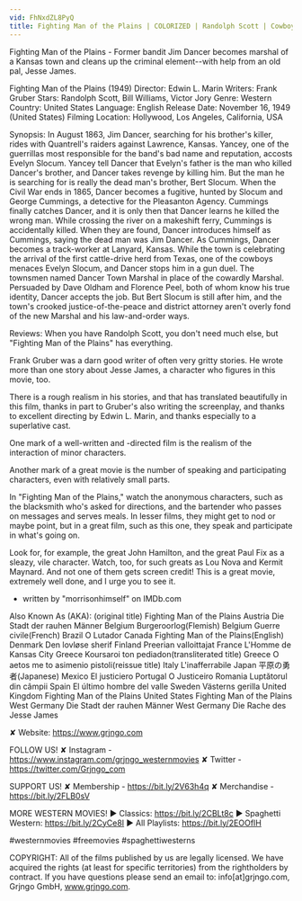```yaml
---
vid: FhNxdZL8PyQ
title: Fighting Man of the Plains | COLORIZED | Randolph Scott | Cowboy Film
---
```


Fighting Man of the Plains - Former bandit Jim Dancer becomes marshal of a Kansas town and cleans up the criminal element--with help from an old pal, Jesse James.

Fighting Man of the Plains (1949)
Director: Edwin L. Marin
Writers: Frank Gruber
Stars: Randolph Scott, Bill Williams, Victor Jory
Genre: Western
Country: United States
Language: English
Release Date: November 16, 1949 (United States)
Filming Location: Hollywood, Los Angeles, California, USA

Synopsis:
In August 1863, Jim Dancer, searching for his brother's killer, rides with Quantrell's raiders against Lawrence, Kansas. Yancey, one of the guerrillas most responsible for the band's bad name and reputation, accosts Evelyn Slocum. Yancey tell Dancer that Evelyn's father is the man who killed Dancer's brother, and Dancer takes revenge by killing him. But the man he is searching for is really the dead man's brother, Bert Slocum. When the Civil War ends in 1865, Dancer becomes a fugitive, hunted by Slocum and George Cummings, a detective for the Pleasanton Agency. Cummings finally catches Dancer, and it is only then that Dancer learns he killed the wrong man. While crossing the river on a makeshift ferry, Cummings is accidentally killed. When they are found, Dancer introduces himself as Cummings, saying the dead man was Jim Dancer. As Cummings, Dancer becomes a track-worker at Lanyard, Kansas. While the town is celebrating the arrival of the first cattle-drive herd from Texas, one of the cowboys menaces Evelyn Slocum, and Dancer stops him in a gun duel. The townsmen named Dancer Town Marshal in place of the cowardly Marshal. Persuaded by Dave Oldham and Florence Peel, both of whom know his true identity, Dancer accepts the job. But Bert Slocum is still after him, and the town's crooked justice-of-the-peace and district attorney aren't overly fond of the new Marshal and his law-and-order ways.

Reviews:
When you have Randolph Scott, you don't need much else, but "Fighting Man of the Plains" has everything.

Frank Gruber was a darn good writer of often very gritty stories. He wrote more than one story about Jesse James, a character who figures in this movie, too.

There is a rough realism in his stories, and that has translated beautifully in this film, thanks in part to Gruber's also writing the screenplay, and thanks to excellent directing by Edwin L. Marin, and thanks especially to a superlative cast.

One mark of a well-written and -directed film is the realism of the interaction of minor characters.

Another mark of a great movie is the number of speaking and participating characters, even with relatively small parts.

In "Fighting Man of the Plains," watch the anonymous characters, such as the blacksmith who's asked for directions, and the bartender who passes on messages and serves meals. In lesser films, they might get to nod or maybe point, but in a great film, such as this one, they speak and participate in what's going on.

Look for, for example, the great John Hamilton, and the great Paul Fix as a sleazy, vile character. Watch, too, for such greats as Lou Nova and Kermit Maynard. And not one of them gets screen credit! This is a great movie, extremely well done, and I urge you to see it.
- written by "morrisonhimself" on IMDb.com

Also Known As (AKA):
(original title) Fighting Man of the Plains
Austria Die Stadt der rauhen Männer
Belgium Burgeroorlog(Flemish)
Belgium Guerre civile(French)
Brazil O Lutador
Canada Fighting Man of the Plains(English)
Denmark Den lovløse sherif
Finland Preerian valloittajat
France L'Homme de Kansas City
Greece Koursaroi ton pediadon(transliterated title)
Greece O aetos me to asimenio pistoli(reissue title)
Italy L'inafferrabile
Japan 平原の勇者(Japanese)
Mexico El justiciero
Portugal O Justiceiro
Romania Luptătorul din câmpii
Spain El último hombre del valle
Sweden Västerns gerilla
United Kingdom Fighting Man of the Plains
United States Fighting Man of the Plains
West Germany Die Stadt der rauhen Männer
West Germany Die Rache des Jesse James

✘ Website: https://www.grjngo.com

FOLLOW US!
✘ Instagram - https://www.instagram.com/grjngo_westernmovies
✘ Twitter - https://twitter.com/Grjngo_com

SUPPORT US!
✘ Membership - https://bit.ly/2V63h4q
✘ Merchandise - https://bit.ly/2FLB0sV

MORE WESTERN MOVIES! 
► Classics: https://bit.ly/2CBLt8c 
► Spaghetti Western: https://bit.ly/2CyCe8I 
► All Playlists: https://bit.ly/2EOOfIH 

#westernmovies #freemovies #spaghettiwesterns

COPYRIGHT: All of the films published by us are legally licensed. We have acquired the rights (at least for specific territories) from the rightholders by contract. If you have questions please send an email to: info[at]grjngo.com, Grjngo GmbH, www.grjngo.com.